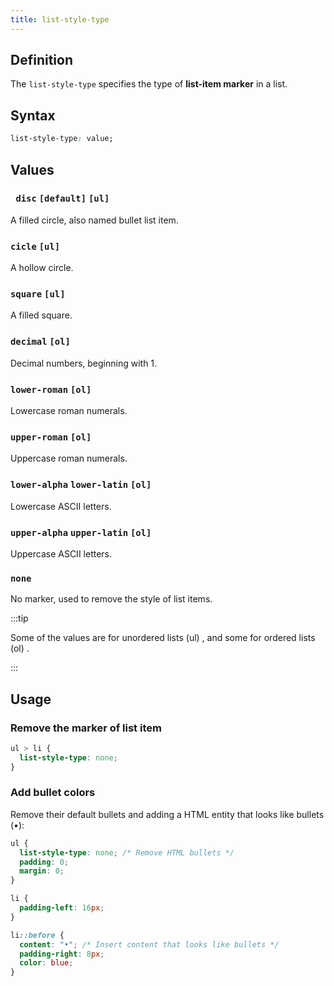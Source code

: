 ```yaml
---
title: list-style-type
---
```


## Definition

The `list-style-type` specifies the type of **list-item marker** in a list.

## Syntax

```css
list-style-type: value;
```

## Values

### ` disc` `[default]` `[ul]`

A filled circle, also named bullet list item.

### `cicle` `[ul]`

A hollow circle.

### `square` `[ul]`

A filled square.

### `decimal` `[ol]`

Decimal numbers, beginning with 1.

### `lower-roman` `[ol]`

Lowercase roman numerals.

### `upper-roman` `[ol]`

Uppercase roman numerals.

### `lower-alpha` `lower-latin` `[ol]`

Lowercase ASCII letters.

### `upper-alpha` `upper-latin` `[ol]`

Uppercase ASCII letters.

### `none`

No marker, used to remove the style of list items.

:::tip

Some of the values are for unordered lists (ul) , and some for ordered lists (ol) .

:::

## Usage

### Remove the marker of list item

```css
ul > li {
  list-style-type: none;
}
```

### Add bullet colors

Remove their default bullets and adding a HTML entity that looks like bullets (&bull;):

```css {2}
ul {
  list-style-type: none; /* Remove HTML bullets */
  padding: 0;
  margin: 0;
}

li {
  padding-left: 16px;
}

li::before {
  content: "•"; /* Insert content that looks like bullets */
  padding-right: 8px;
  color: blue;
}
```
